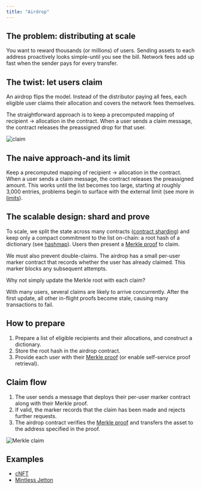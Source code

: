 ```yaml
---
title: "Airdrop"
---
```



## The problem: distributing at scale

You want to reward thousands (or millions) of users. Sending assets to each address proactively looks simple-until you see the bill. Network fees add up fast when the sender pays for every transfer.

## The twist: let users claim

An airdrop flips the model. Instead of the distributor paying all fees, each eligible user claims their allocation and covers the network fees themselves.

The straightforward approach is to keep a precomputed mapping of recipient → allocation in the contract. When a user sends a claim message, the contract releases the preassigned drop for that user.

<Image
  src="/resources/images/claim_light.svg"
  darkSrc="/resources/images/claim_dark.svg"
  alt="claim"
/>

## The naive approach-and its limit

Keep a precomputed mapping of recipient → allocation in the contract. When a user sends a claim message, the contract releases the preassigned amount. This works until the list becomes too large, starting at roughly 3,000 entries, problems begin to surface with the external limit (see more in [limits](/ton/limits#message-and-transaction-limits)).

## The scalable design: shard and prove

To scale, we split the state across many contracts ([contract sharding](/techniques/contract-sharding)) and keep only a compact commitment to the list on-chain: a root hash of a dictionary (see [hashmap](/language/TL-B/complex-and-non-trivial-examples#hashmap)). Users then present a [Merkle proof](/ton/proofs/overview) to claim.

We must also prevent double-claims. The airdrop has a small per-user marker contract that records whether the user has already claimed. This marker blocks any subsequent attempts.

<Aside>
  Why not simply update the Merkle root with each claim?

  With many users, several claims are likely to arrive concurrently. After the first update, all other in-flight proofs become stale, causing many transactions to fail.
</Aside>

## How to prepare

1. Prepare a list of eligible recipients and their allocations, and construct a dictionary.
1. Store the root hash in the airdrop contract.
1. Provide each user with their [Merkle proof](/ton/proofs/overview) (or enable self-service proof retrieval).

## Claim flow

1. The user sends a message that deploys their per-user marker contract along with their Merkle proof.
1. If valid, the marker records that the claim has been made and rejects further requests.
1. The airdrop contract verifies the [Merkle proof](/ton/proofs/overview) and transfers the asset to the address specified in the proof.

<Image
  src="/resources/images/merkle_claim_light.svg"
  darkSrc="/resources/images/merkle_claim_dark.svg"
  alt="Merkle claim"
/>

## Examples

- [cNFT](/standard/tokens/nft/cNFT-how-it-works)
- [Mintless Jetton](/standard/tokens/jettons/mintless/overview)
